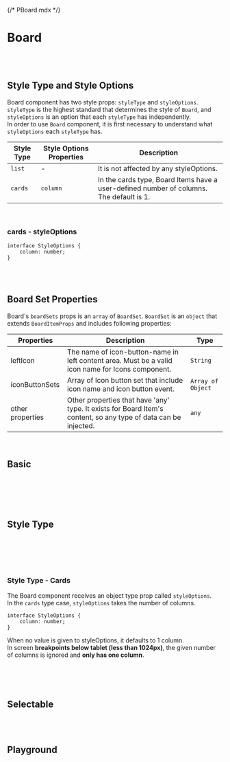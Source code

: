 {/* PBoard.mdx */}



<Meta of={PBoardStories} />

# Board

<br/>
<br/>

## Style Type and Style Options

Board component has two style props: `styleType` and `styleOptions`.<br/>
`styleType` is the highest standard that determines the style of `Board`, and `styleOptions` is an option that each `styleType` has independently.<br/>
In order to use `Board` component, it is first necessary to understand what `styleOptions` each `styleType` has.

|Style Type|Style Options Properties|Description|
|-|-|-|
|`list`| - |It is not affected by any styleOptions.|
|`cards`|`column`|In the cards type, Board Items have a user-defined number of columns. The default is 1.|

<br/>

### cards - styleOptions
```
interface StyleOptions {
    column: number;
}
```

<br/>
<br/>


## Board Set Properties

Board's `boardSets` props is an `array` of `BoardSet`.
`BoardSet` is an `object` that extends `BoardItemProps` and includes following properties:


|Properties|Description|Type|
|-|-|-|
|leftIcon|The name of icon-button-name in left content area. Must be a valid icon name for Icons component.|`String`|
|iconButtonSets|Array of Icon button set that include icon name and icon button event.|`Array of Object`|
|other properties|Other properties that have 'any' type. It exists for Board Item's content, so any type of data can be injected. |`any`|

<br/>


## Basic

<br/>
<br/>
<Canvas of={PBoardStories.Basic} />

<br/>
<br/>

## Style Type

<br/>
<br/>
<Canvas of={PBoardStories.StyleType} />

<br/>
<br/>

### Style Type - Cards

The Board component receives an object type prop called `styleOptions`.<br/>
In the `cards` type case, `styleOptions` takes the number of columns.<br/>


```
interface StyleOptions {
    column: number;
}
```
When no value is given to styleOptions, it defaults to 1 column.<br/>
In screen **breakpoints below tablet (less than 1024px)**, the given number of columns is ignored and **only has one column**.

<br/>
<Canvas of={PBoardStories.StyleTypeCards} />

<br/>
<br/>

## Selectable
<Canvas of={PBoardStories.Selectable} />

<br/>
<br/>

## Playground
<Canvas of={PBoardStories.Playground} />
<Controls of={PBoardStories.Playground} />

